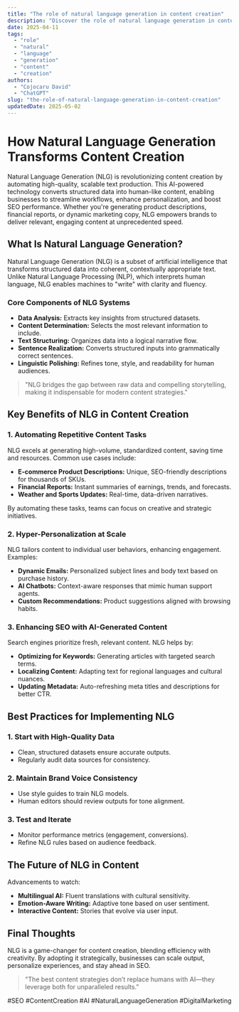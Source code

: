 ```yaml
---
title: "The role of natural language generation in content creation"
description: "Discover the role of natural language generation in content creation with this in-depth guide, providing actionable insights and practical tips to boost your knowledge and results."
date: 2025-04-11
tags:
  - "role"
  - "natural"
  - "language"
  - "generation"
  - "content"
  - "creation"
authors:
  - "Cojocaru David"
  - "ChatGPT"
slug: "the-role-of-natural-language-generation-in-content-creation"
updatedDate: 2025-05-02
---
```


# How Natural Language Generation Transforms Content Creation  

Natural Language Generation (NLG) is revolutionizing content creation by automating high-quality, scalable text production. This AI-powered technology converts structured data into human-like content, enabling businesses to streamline workflows, enhance personalization, and boost SEO performance. Whether you're generating product descriptions, financial reports, or dynamic marketing copy, NLG empowers brands to deliver relevant, engaging content at unprecedented speed.  

## What Is Natural Language Generation?  

Natural Language Generation (NLG) is a subset of artificial intelligence that transforms structured data into coherent, contextually appropriate text. Unlike Natural Language Processing (NLP), which interprets human language, NLG enables machines to "write" with clarity and fluency.  

### Core Components of NLG Systems  

- **Data Analysis:** Extracts key insights from structured datasets.  
- **Content Determination:** Selects the most relevant information to include.  
- **Text Structuring:** Organizes data into a logical narrative flow.  
- **Sentence Realization:** Converts structured inputs into grammatically correct sentences.  
- **Linguistic Polishing:** Refines tone, style, and readability for human audiences.  

> "NLG bridges the gap between raw data and compelling storytelling, making it indispensable for modern content strategies."  

## Key Benefits of NLG in Content Creation  

### 1. Automating Repetitive Content Tasks  

NLG excels at generating high-volume, standardized content, saving time and resources. Common use cases include:  

- **E-commerce Product Descriptions:** Unique, SEO-friendly descriptions for thousands of SKUs.  
- **Financial Reports:** Instant summaries of earnings, trends, and forecasts.  
- **Weather and Sports Updates:** Real-time, data-driven narratives.  

By automating these tasks, teams can focus on creative and strategic initiatives.  

### 2. Hyper-Personalization at Scale  

NLG tailors content to individual user behaviors, enhancing engagement. Examples:  

- **Dynamic Emails:** Personalized subject lines and body text based on purchase history.  
- **AI Chatbots:** Context-aware responses that mimic human support agents.  
- **Custom Recommendations:** Product suggestions aligned with browsing habits.  

### 3. Enhancing SEO with AI-Generated Content  

Search engines prioritize fresh, relevant content. NLG helps by:  

- **Optimizing for Keywords:** Generating articles with targeted search terms.  
- **Localizing Content:** Adapting text for regional languages and cultural nuances.  
- **Updating Metadata:** Auto-refreshing meta titles and descriptions for better CTR.  

## Best Practices for Implementing NLG  

### 1. Start with High-Quality Data  

- Clean, structured datasets ensure accurate outputs.  
- Regularly audit data sources for consistency.  

### 2. Maintain Brand Voice Consistency  

- Use style guides to train NLG models.  
- Human editors should review outputs for tone alignment.  

### 3. Test and Iterate  

- Monitor performance metrics (engagement, conversions).  
- Refine NLG rules based on audience feedback.  

## The Future of NLG in Content  

Advancements to watch:  

- **Multilingual AI:** Fluent translations with cultural sensitivity.  
- **Emotion-Aware Writing:** Adaptive tone based on user sentiment.  
- **Interactive Content:** Stories that evolve via user input.  

## Final Thoughts  

NLG is a game-changer for content creation, blending efficiency with creativity. By adopting it strategically, businesses can scale output, personalize experiences, and stay ahead in SEO.  

> "The best content strategies don’t replace humans with AI—they leverage both for unparalleled results."  

#SEO #ContentCreation #AI #NaturalLanguageGeneration #DigitalMarketing